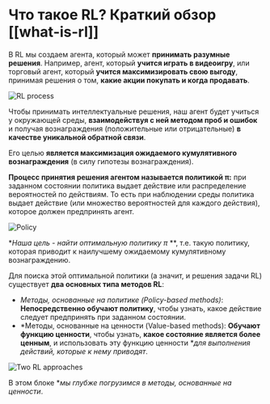 # Что такое RL? Краткий обзор [[what-is-rl]]

В RL мы создаем агента, который может **принимать разумные решения**. Например, агент, который **учится играть в видеоигру**, или торговый агент, который **учится максимизировать свою выгоду**, принимая решения о том, **какие акции покупать и когда продавать**.

<img src="https://huggingface.co/datasets/huggingface-deep-rl-course/course-images/resolve/main/en/unit3/rl-process.jpg" alt="RL process"/>


Чтобы принимать интеллектуальные решения, наш агент будет учиться у окружающей среды, **взаимодействуя с ней методом проб и ошибок** и получая вознаграждения (положительные или отрицательные) **в качестве уникальной обратной связи**.

Его целью **является максимизация ожидаемого кумулятивного вознаграждения** (в силу гипотезы вознаграждения).

**Процесс принятия решения агентом называется политикой π:** при заданном состоянии политика выдает действие или распределение вероятностей по действиям. То есть при наблюдении среды политика выдает действие (или множество вероятностей для каждого действия), которое должен предпринять агент.

<img src="https://huggingface.co/datasets/huggingface-deep-rl-course/course-images/resolve/main/en/unit3/policy.jpg" alt="Policy"/>

**Наша цель - найти оптимальную политику π* **, т.е. такую политику, которая приводит к наилучшему ожидаемому кумулятивному вознаграждению.

Для поиска этой оптимальной политики (а значит, и решения задачи RL) существует **два основных типа методов RL**:

- *Методы, основанные на политике (Policy-based methods)*: **Непосредственно обучают политику**, чтобы узнать, какое действие следует предпринять при заданном состоянии.
- *Методы, основанные на ценности (Value-based methods): **Обучают функцию ценности**, чтобы узнать, **какое состояние является более ценным**, и использовать эту функцию ценности **для выполнения действий, которые к нему приводят*.

<img src="https://huggingface.co/datasets/huggingface-deep-rl-course/course-images/resolve/main/en/unit3/two-approaches.jpg" alt="Two RL approaches"/>

В этом блоке **мы глубже погрузимся в методы, основанные на ценности*.
